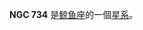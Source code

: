 {{NGCInfoBox|NGCID=NGC 734|發現者=法蘭斯·萊文沃思|發現日期=1886年-月-日|其他編號=|曆元=J2000.0|赤經=1時54分57.2秒
|赤緯=-17°4'47"|星座=鲸鱼座|星體=星系|星等=15.9|表面亮度=14.4|藍等=16.8}}

'''NGC 734''' 是[[鲸鱼座|鲸鱼座]]的一個[[星系|星系]]。

{{NGCReference|734}}
{{Catalogs|NGC=734}}

{{Galaxy-stub}}